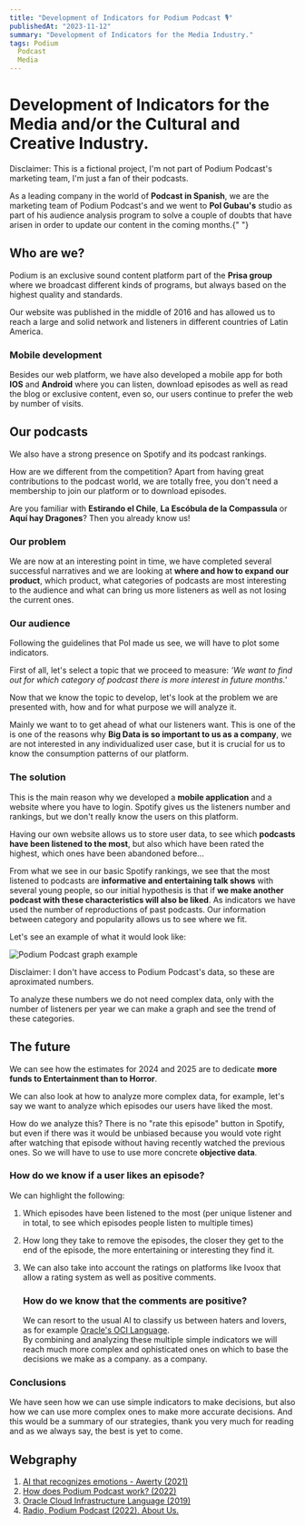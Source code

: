 ---
title: "Development of Indicators for Podium Podcast 🎙"
publishedAt: "2023-11-12"
summary: "Development of Indicators for the Media Industry."
tags: Podium
  Podcast
  Media
---

# Development of Indicators for the Media and/or the Cultural and Creative Industry.

<Callout emoji="⚠️">
  Disclaimer: This is a fictional project, I'm not part of Podium Podcast's
  marketing team, I'm just a fan of their podcasts.
</Callout>

As a leading company in the world of **Podcast in Spanish**, we are the marketing
team of Podium Podcast's and we went to **Pol Gubau's** studio as part of his audience
analysis program to solve a couple of doubts that have arisen in order to update
our content in the coming months.{" "}

## Who are we?

Podium is an exclusive sound content platform part of the **Prisa group** where we broadcast different kinds of programs, but always based on the highest quality and standards.

Our website was published in the middle of 2016 and has allowed us to reach a large and solid network and listeners in different countries of Latin America.

### Mobile development

Besides our web platform, we have also developed a mobile app for both **IOS** and **Android** where you can listen, download episodes as well as read the blog or exclusive content, even so, our users continue to prefer the web by number of visits.

## Our podcasts

We also have a strong presence on Spotify and its podcast rankings.

How are we different from the competition? Apart from having great contributions to the podcast world, we are totally free, you don't need a membership to join our platform or to download episodes.

Are you familiar with **Estirando el Chile**, **La Escóbula de la Compassula** or **Aquí hay
Dragones**? Then you already know us!

### Our problem

We are now at an interesting point in time, we have completed several successful narratives and we are looking at **where and how to expand our product**, which product, what categories of podcasts are most interesting to the audience and what can bring us more listeners as well as not losing the current ones.

### Our audience

Following the guidelines that Pol made us see, we will have to plot some indicators.

First of all, let's select a topic that we proceed to measure: _'We want to find out for which category of podcast there is more interest in future months.'_

Now that we know the topic to develop, let's look at the problem we are presented with, how and for what purpose we will analyze it.

Mainly we want to to get ahead of what our listeners want. This is one of the is one of the reasons why **Big Data is so important to us as a company**, we are not interested in any individualized user case, but it is crucial for us to know the consumption patterns of our platform.

### The solution

This is the main reason why we developed a **mobile application** and a website where you have to login. Spotify gives us the listeners number and rankings, but we don't really know the users on this platform.

Having our own website allows us to store user data, to see which **podcasts have been listened to
the most**, but also which have been rated the highest, which ones have been abandoned before...

From what we see in our basic Spotify rankings, we see that the most listened to podcasts are **informative and entertaining talk shows** with several young people, so our initial hypothesis is that if **we make another podcast with these characteristics will also be liked**. As indicators we have used the number of reproductions of past podcasts. Our information between category and popularity allows us to see where we fit.

Let's see an example of what it would look like:

<Image
  src="/images/blog/podiumPodcast/grafico.png"
  alt="Podium Podcast graph example"
  width={500}
  height={300}
/>

<Callout emoji="⚠️">
  Disclaimer: I don't have access to Podium Podcast's data, so these are
  aproximated numbers.
</Callout>

To analyze these numbers we do not need complex data, only with the number of listeners per year we can make a graph and see the trend of these categories.

## The future

We can see how the estimates for 2024 and 2025 are to dedicate **more funds to Entertainment than to Horror**.

We can also look at how to analyze more complex data, for example, let's say we want to analyze which episodes our users have liked the most.

How do we analyze this? There is no "rate this episode" button in Spotify, but even if there was it would be unbiased because you would vote right after watching that episode without having recently watched the previous ones. So we will have to use to use more concrete **objective data**.

### How do we know if a user likes an episode?

We can highlight the following:

1. Which episodes have been listened to the most (per unique listener and in total, to see which episodes people listen to multiple times)

2. How long they take to remove the episodes, the closer they get to the end of the episode, the more entertaining or interesting they find it.

3. We can also take into account the ratings on platforms like Ivoox that allow a rating system as well as positive comments.
   ### How do we know that the comments are positive?
   We can resort to the usual AI to classify us between haters and lovers, as for example [Oracle's OCI Language](https://www.oracle.com/es/artificial-intelligence).  
   By combining and analyzing these multiple simple indicators we will reach much more complex and ophisticated ones on which to base the decisions we make as a company.
   as a company.

### Conclusions

We have seen how we can use simple indicators to make decisions, but also how we can use more complex ones to make more accurate decisions. And this would be a summary of our strategies, thank you very much for reading and as we always say, the best is yet to come.

## Webgraphy

1. [AI that recognizes emotions - Awerty (2021) ](https://awerty.net/blog/la-ia-que-reconoce-emociones-ya-esta-al-alcance-de-tu-mano)
2. [How does Podium Podcast work? (2022)](https://www.technologyreview.es/s/15603/la-ia-que-detecta-emociones-pseudociencia-for-border-control)
3. [Oracle Cloud Infrastructure Language (2019) ](https://www.oracle.com/es/artificial-intelligence)
4. [Radio, Podium Podcast (2022). About Us. ](https://www.podiumpodcast.com/sobre-nosotros/)
